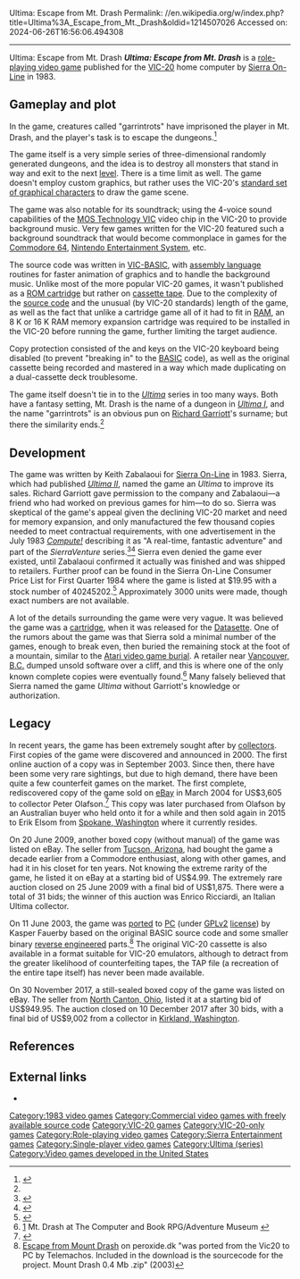 Ultima: Escape from Mt. Drash
Permalink: //en.wikipedia.org/w/index.php?title=Ultima%3A_Escape_from_Mt._Drash&oldid=1214507026
Accessed on: 2024-06-26T16:56:06.494308



------
Ultima: Escape from Mt. Drash
{{Use dmy dates|date=February 2021}}
{{Infobox video game
|title = Ultima: Escape from Mt. Drash
|image = Ultima Escape from Mt Drash cover.png
|developer = [[Sierra On-Line]]
|publisher = Sierra On-Line
|designer = Keith Zabalaoui
|series = ''[[Ultima (series)|Ultima]]''
|platforms = [[VIC-20]]
|released = 1983
|genre = [[Role-playing video game|Role-playing]]
|modes = [[Single-player]]
}}
'''''Ultima: Escape from Mt. Drash''''' is a [[role-playing video game]] published for the [[VIC-20]] home computer by [[Sierra On-Line]] in 1983.

==Gameplay and plot==
In the game, creatures called "garrintrots" have imprisoned the player in Mt. Drash, and the player's task is to escape the dungeons.<ref name=vintage>{{cite book|last1=Loguidice|first1=Bill|last2=Barton|first2=Matt|title=Vintage Games: An Insider Look at the History of Grand Theft Auto, Super Mario, and the Most Influential Games of All Time|date=21 August 2012|publisher=Taylor & Francis|isbn=978-1136137570|page=341}}</ref>

The game itself is a very simple series of three-dimensional randomly generated dungeons, and the idea is to destroy all monsters that stand in way and exit to the next [[Level (video games)|level]]. There is a time limit as well. The game doesn't employ custom graphics, but rather uses the VIC-20's [[PETSCII|standard set of graphical characters]] to draw the game scene.

The game was also notable for its soundtrack; using the 4-voice sound capabilities of the [[MOS Technology VIC]] video chip in the VIC-20 to provide background music. Very few games written for the VIC-20 featured such a background soundtrack that would become commonplace in games for the [[Commodore 64]], [[Nintendo Entertainment System]], etc.

The source code was written in [[Commodore BASIC|VIC-BASIC]], with [[assembly language]] routines for faster animation of graphics and to handle the background music. Unlike most of the more popular VIC-20 games, it wasn't published as a [[ROM cartridge]] but rather on [[cassette tape]]. Due to the complexity of the [[source code]] and the unusual (by VIC-20 standards) length of the game, as well as the fact that unlike a cartridge game all of it had to fit in [[RAM]], an 8 K or 16 K RAM memory expansion cartridge was required to be installed in the VIC-20 before running the game, further limiting the target audience.

Copy protection consisted of the {{Keypress|RUN-STOP}} and {{Keypress|RESTORE}} keys on the VIC-20 keyboard being disabled (to prevent "breaking in" to the [[BASIC]] code), as well as the original cassette being recorded and mastered in a way which made duplicating on a dual-cassette deck troublesome.

The game itself doesn't tie in to the ''[[Ultima (series)|Ultima]]'' series in too many ways. Both have a fantasy setting, Mt. Drash is the name of a dungeon in ''[[Ultima I: The First Age of Darkness|Ultima I]]'', and the name "garrintrots" is an obvious pun on [[Richard Garriott]]'s surname; but there the similarity ends.<ref name=vintage/>

==Development==
The game was written by Keith Zabalaoui for [[Sierra Entertainment|Sierra On-Line]] in 1983. Sierra, which had published ''[[Ultima II: The Revenge of the Enchantress|Ultima II]]'', named the game an ''Ultima'' to improve its sales. Richard Garriott gave permission to the company and Zabalaoui—a friend who had worked on previous games for him—to do so. Sierra was skeptical of the game's appeal given the declining VIC-20 market and need for memory expansion, and only manufactured the few thousand copies needed to meet contractual requirements, with one advertisement in the July 1983 ''[[Compute!]]'' describing it as "A real-time, fantastic adventure" and part of the ''SierraVenture'' series.<ref name="maher20130516">{{cite web | url=http://www.filfre.net/2013/05/the-legend-of-escape-from-mt-drash/ | title=The Legend of Escape from Mt. Drash | work=The Digital Antiquarian | date=2013-05-16 | access-date=10 July 2014 | author=Maher, Jimmy}}</ref><ref name="compute198307">{{cite news | url=https://archive.org/stream/1983-07-compute-magazine/Compute_Issue_038_1983_Jul#page/n79/mode/2up | title=VIC-20 Owners | work=Compute! | date=July 1983 | access-date=10 July 2014 | pages=79 | type=advertisement}}</ref> Sierra even denied the game ever existed, until Zabalaoui confirmed it actually was finished and was shipped to retailers. Further proof can be found in the Sierra On-Line Consumer Price List for First Quarter 1984 where the game is listed at $19.95 with a stock number of 40245202.<ref>{{cite web|title=Official Consumer price list for the First Quarter 1984 for Sierra On-line|url=http://atariage.com/forums/topic/269239-official-consumer-price-list-for-the-first-quarter-1984-for-sierra-on-line/|website=AtariAge|date=24 August 2017 |access-date=26 August 2017}}</ref> Approximately 3000 units were made, though exact numbers are not available.

A lot of the details surrounding the game were very vague. It was believed the game was a [[ROM cartridge|cartridge]], when it was released for the [[Datasette]]. One of the rumors about the game was that Sierra sold a minimal number of the games, enough to break even, then buried the remaining stock at the foot of a mountain, similar to the [[Atari video game burial]]. A retailer near [[Vancouver, B.C.]] dumped unsold software over a cliff, and this is where one of the only known complete copies were eventually found.<ref>[http://vgmuseum.chaoticmonkey.com/index.html?http%3A//vgmuseum.chaoticmonkey.com/loadpage.php%3Fgetgame%3Ddrash] Mt. Drash at The Computer and Book RPG/Adventure Museum {{webarchive|url=https://web.archive.org/web/20110610022641/http://vgmuseum.chaoticmonkey.com/index.html?http%3A//vgmuseum.chaoticmonkey.com/loadpage.php%3Fgetgame%3Ddrash|date=10 June 2011}}</ref> Many falsely believed that Sierra named the game ''Ultima'' without Garriott's knowledge or authorization.{{r|maher20130516}}

==Legacy==
In recent years, the game has been extremely sought after by [[Video game collecting|collectors]]. First copies of the game were discovered and announced in 2000. The first online auction of a copy was in September 2003. Since then, there have been some very rare sightings, but due to high demand, there have been quite a few counterfeit games on the market. The first complete, rediscovered copy of the game sold on [[eBay]] in March 2004 for US$3,605 to collector Peter Olafson.<ref>{{cite web|last1=Sarkar|first1=Samit|title=Rare Ultima game sells for more than $3,000 on eBay|url=https://www.polygon.com/2014/3/2/5463490/rare-ultima-escape-from-mt-drash-sells-on-ebay|website=Polygon|access-date=21 March 2018|date=2 March 2014}}</ref> This copy was later purchased from Olafson by an Australian buyer who held onto it for a while and then sold again in 2015 to Erik Elsom from [[Spokane, Washington]] where it currently resides.

On 20 June 2009, another boxed copy (without manual) of the game was listed on eBay. The seller from [[Tucson, Arizona]], had bought the game a decade earlier from a Commodore enthusiast, along with other games, and had it in his closet for ten years. Not knowing the extreme rarity of the game, he listed it on eBay at a starting bid of US$4.99. The extremely rare auction closed on 25 June 2009 with a final bid of US$1,875. There were a total of 31 bids; the winner of this auction was Enrico Ricciardi, an Italian Ultima collector.

On 11 June 2003, the game was [[porting of video games|ported]] to [[Personal computer|PC]] (under [[GPLv2]] [[Software license|license]]) by Kasper Fauerby based on the original BASIC source code and some smaller binary [[Reverse engineering|reverse engineered]] parts.<ref>[http://www.peroxide.dk/projects_old.shtml Escape from Mount Drash] on peroxide.dk "was ported from the Vic20 to PC by Telemachos. Included in the download is the sourcecode for the project. Mount Drash 0.4 Mb .zip" (2003)</ref> The original VIC-20 cassette is also available in a format suitable for VIC-20 emulators, although to detract from the greater likelihood of counterfeiting tapes, the TAP file (a recreation of the entire tape itself) has never been made available.

On 30 November 2017, a still-sealed boxed copy of the game was listed on eBay. The seller from [[North Canton, Ohio]], listed it at a starting bid of US$949.95. The auction closed on 10 December 2017 after 30 bids, with a final bid of US$9,002 from a collector in [[Kirkland, Washington]].

== References ==
{{reflist|30em}}

==External links==
*{{moby game|id=/ultima-escape-from-mt-drash}}

{{Ultima}}

[[Category:1983 video games]]
[[Category:Commercial video games with freely available source code]]
[[Category:VIC-20 games]]
[[Category:VIC-20-only games]]
[[Category:Role-playing video games]]
[[Category:Sierra Entertainment games]]
[[Category:Single-player video games]]
[[Category:Ultima (series)]]
[[Category:Video games developed in the United States]]